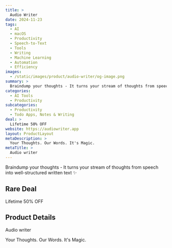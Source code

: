 ```yaml
---
title: >
  Audio Writer
date: 2024-11-23
tags:
  - AI
  - macOS
  - Productivity
  - Speech-to-Text
  - Tools
  - Writing
  - Machine Learning
  - Automation
  - Efficiency
images:
  - /static/images/product/audio-writer/og-image.png
summary: >
  Braindump your thoughts - It turns your stream of thoughts from speech into well-structured written text ✨
categories:
  - AI Tools
  - Productivity
subcategories:
  - Productivity
  - Todo Apps, Notes & Writing
deal: >
  Lifetime 50% OFF
website: https://audiowriter.app
layout: ProductLayout
metaDescription: >
  Your Thoughts. Our Words. It's Magic.
metaTitle: >
  Audio writer
---
```

Braindump your thoughts - It turns your stream of thoughts from speech into well-structured written text ✨

## Rare Deal

Lifetime 50% OFF

## Product Details
Audio writer

Your Thoughts. Our Words. It's Magic.
